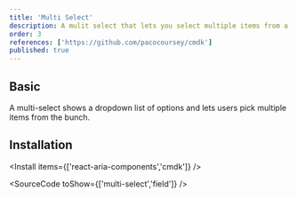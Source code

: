 ```yaml
---
title: 'Multi Select'
description: A mulit select that lets you select multiple items from a list.
order: 3
references: ['https://github.com/pacocoursey/cmdk']
published: true
---
```


## Basic

A multi-select shows a dropdown list of options and lets users pick multiple items from the bunch.

<How minW72 toUse='pickers/multi-select-demo' />

## Installation

<Install items={['react-aria-components','cmdk']} />

<SourceCode toShow={['multi-select','field']} />
